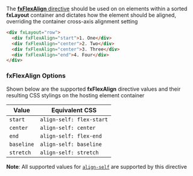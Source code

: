 
<Meta title="主题/布局 Layout/fxFlexAlign" id="fxFlexAlign" />

The [**fxFlexAlign** directive][align] should be used on on elements within a sorted **fxLayout** container and
dictates how the element should be aligned, overriding the container cross-axis alignment setting

```html
<div fxLayout="row">
  <div fxFlexAlign="start">1. One</div>
  <div fxFlexAlign="center">2. Two</div>
  <div fxFlexAlign="center">3. Three</div>
  <div fxFlexAlign="end">4. Four</div>
</div>
```

### fxFlexAlign Options

Shown below are the supported **fxFlexAlign** directive values and their resulting CSS stylings on the hosting element
container

| Value      | Equivalent CSS           |
| ---------- | ------------------------ |
| `start`    | `align-self: flex-start` |
| `center`   | `align-self: center`     |
| `end`      | `align-self: flex-end`   |
| `baseline` | `align-self: baseline`   |
| `stretch`  | `align-self: stretch`    |

**Note**: All supported values for [`align-self`](https://developer.mozilla.org/en-US/docs/Web/CSS/align-self) are
supported by this directive

[align]: https://github.com/angular/flex-layout/blob/master/src/lib/flex/flex-align/flex-align.ts#L38
